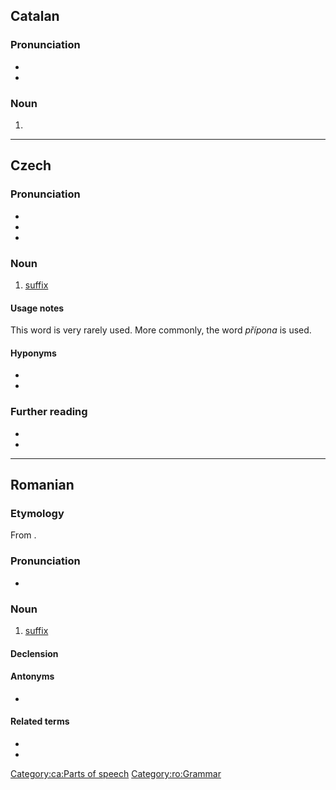 ==Catalan==

===Pronunciation===
* {{ca-IPA|sufics}}
* {{rhymes|ca|iks|s=2}}

===Noun===
{{ca-noun|m}}

# {{l|en|suffix}}

[[Category:ca:Parts of speech]]

----

==Czech==

===Pronunciation===
* {{cs-IPA}}
* {{rhymes|cs|ɪks|s=2}}
* {{hyphenation|cs|su|fix}}

===Noun===
{{cs-noun|g=m-in}}

# [[suffix]]

====Usage notes====
This word is very rarely used. More commonly, the word ''přípona'' is used.

====Hyponyms====
* {{l|cs|přípona}}
* {{l|cs|koncovka}}

===Further reading===
* {{R:KNLA}}
* {{R:SSJC}}

----

==Romanian==

===Etymology===
From {{bor|ro|fr|suffixe}}.

===Pronunciation===
* {{IPA|ro|[suˈfiks]}}

===Noun===
{{ro-noun|n|sufixe}}

# [[suffix]]

====Declension====
{{ro-noun-n|pl=sufixe|def=sufixul}}

====Antonyms====
* {{l|ro|prefix}}

====Related terms====
* {{l|ro|afix}}
* {{l|ro|infix}}

[[Category:ro:Grammar]]